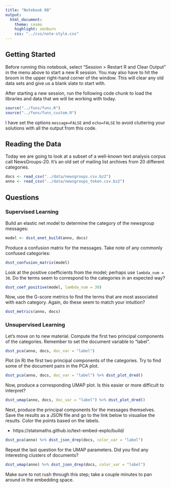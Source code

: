 ```yaml
---
title: "Notebook 08"
output:
  html_document:
    theme: cosmo
    highlight: zenburn
    css: "../css/note-style.css"
---
```


## Getting Started

Before running this notebook, select "Session > Restart R and Clear Output" in
the menu above to start a new R session. You may also have to hit the broom in
the upper right-hand corner of the window. This will clear any old data sets and
give us a blank slate to start with.

After starting a new session, run the following code chunk to load the
libraries and data that we will be working with today.

```r
source("../funs/funs.R")
source("../funs/funs_custom.R")
```

I have set the options `message=FALSE` and `echo=FALSE` to avoid cluttering
your solutions with all the output from this code.

## Reading the Data

Today we are going to look at a subset of a well-known text analysis corpus
call NewsGroups-20. It's an old set of mailing list archives from 20 different
categories.

```r
docs <- read_csv("../data/newsgroups.csv.bz2")
anno <- read_csv("../data/newsgroups_token.csv.bz2")
```

## Questions

### Supervised Learning

Build an elastic net model to determine the category of the newsgroup messages:

```r
model <- dsst_enet_build(anno, docs)
```

Produce a confusion matrix for the messages. Take note of any commonly confused
categories:

```r
dsst_confusion_matrix(model)
```

Look at the positive coefficients from the model; perhaps use `lambda_num = 30`.
Do the terms seem to correspond to the categories in an expected way?

```r
dsst_coef_positive(model, lambda_num = 30)
```

Now, use the G-score metrics to find the terms that are most associated with
each category. Again, do these seem to match your intuition?

```r
dsst_metrics(anno, docs)
```

### Unsupervised Learning

Let's move on to new material. Compute the first two principal components of
the categories. Remember to set the document variable to "label".

```r
dsst_pca(anno, docs, doc_var = "label")
```

Plot (in R) the first two principal components of the categories. Try to find
some of the document pairs in the PCA plot.

```r
dsst_pca(anno, docs, doc_var = "label") %>% dsst_plot_dred()
```

Now, produce a corresponding UMAP plot. Is this easier or more difficult to
interpret?

```r
dsst_umap(anno, docs, doc_var = "label") %>% dsst_plot_dred()
```

Next, produce the principal components for the messages themselves. Save the
results as a JSON file and go to the link below to visualise the results. Color
the points based on the labels.

- https://statsmaths.github.io/text-embed-explo/build/

```r
dsst_pca(anno) %>% dsst_json_drep(docs, color_var = "label")
```

Repeat the last question for the UMAP parameters. Did you find any interesting
clusters of documents?

```r
dsst_umap(anno) %>% dsst_json_drep(docs, color_var = "label")
```

Make sure to not rush through this step; take a couple minutes to pan around
in the embedding space.
